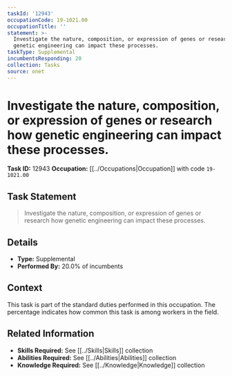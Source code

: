 ```yaml
---
taskId: '12943'
occupationCode: 19-1021.00
occupationTitle: ''
statement: >-
  Investigate the nature, composition, or expression of genes or research how
  genetic engineering can impact these processes.
taskType: Supplemental
incumbentsResponding: 20
collection: Tasks
source: onet
---
```

# Investigate the nature, composition, or expression of genes or research how genetic engineering can impact these processes.

**Task ID:** 12943
**Occupation:** [[../Occupations|Occupation]] with code `19-1021.00`

## Task Statement

> Investigate the nature, composition, or expression of genes or research how genetic engineering can impact these processes.

## Details

- **Type:** Supplemental
- **Performed By:** 20.0% of incumbents

## Context

This task is part of the standard duties performed in this occupation. The percentage indicates how common this task is among workers in the field.

## Related Information

- **Skills Required:** See [[../Skills|Skills]] collection
- **Abilities Required:** See [[../Abilities|Abilities]] collection
- **Knowledge Required:** See [[../Knowledge|Knowledge]] collection

